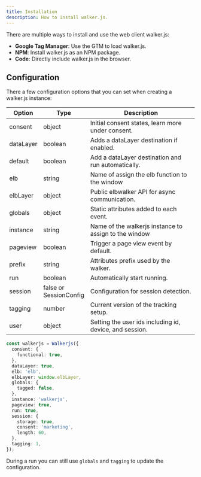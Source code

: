 ```yaml
---
title: Installation
description: How to install walker.js.
---
```



There are multiple ways to install and use the web client walker.js:

- **<Link to="/docs/clients/walkerjs/installation/gtm">Google Tag
  Manager</Link>**: Use the GTM to load walker.js.
- **<Link to="/docs/clients/walkerjs/installation/npm">NPM</Link>**: Install
  walker.js as an NPM package.
- **<Link to="/docs/clients/walkerjs/installation/script">Code</Link>**:
  Directly include walker.js in the browser.

## Configuration

There a few configuration options that you can set when creating a walker.js
instance:

| Option    | Type                        | Description                                             |
| --------- | --------------------------- | ------------------------------------------------------- |
| consent   | object                      | Initial consent states, learn more under consent.       |
| dataLayer | boolean                     | Adds a dataLayer destination if enabled.                |
| default   | boolean                     | Add a dataLayer destination and run automatically.      |
| elb       | string                      | Name of assign the elb function to the window           |
| elbLayer  | object                      | Public elbwalker API for async communication.           |
| globals   | object                      | Static attributes added to each event.                  |
| instance  | string                      | Name of the walkerjs instance to assign to the window   |
| pageview  | boolean                     | Trigger a page view event by default.                   |
| prefix    | string                      | Attributes prefix used by the walker.                   |
| run       | boolean                     | Automatically start running.                            |
| session   | false or<br />SessionConfig | Configuration for session detection.                    |
| tagging   | number                      | Current version of the tracking setup.                  |
| user      | object                      | Setting the user ids including id, device, and session. |

```ts
const walkerjs = Walkerjs({
  consent: {
    functional: true,
  },
  dataLayer: true,
  elb: 'elb',
  elbLayer: window.elbLayer,
  globals: {
    tagged: false,
  },
  instance: 'walkerjs',
  pageview: true,
  run: true,
  session: {
    storage: true,
    consent: 'marketing',
    length: 60,
  },
  tagging: 1,
});
```

During a run you can still use `globals` and `tagging` to update the
configuration.
